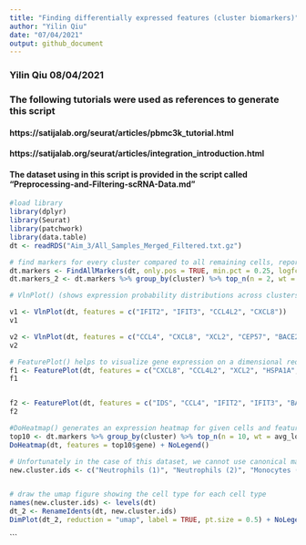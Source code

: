 ```yaml
---
title: "Finding differentially expressed features (cluster biomarkers)"
author: "Yilin Qiu"
date: "07/04/2021"
output: github_document
---
```


### Yilin Qiu 08/04/2021

### The following tutorials were used as references to generate this script
#### https://satijalab.org/seurat/articles/pbmc3k_tutorial.html
#### https://satijalab.org/seurat/articles/integration_introduction.html

#### The dataset using in this script is provided in the script called "Preprocessing-and-Filtering-scRNA-Data.md"

```r
#load library
library(dplyr)
library(Seurat)
library(patchwork)
library(data.table)
dt <- readRDS("Aim_3/All_Samples_Merged_Filtered.txt.gz")

# find markers for every cluster compared to all remaining cells, report only the positive o, ""nes
dt.markers <- FindAllMarkers(dt, only.pos = TRUE, min.pct = 0.25, logfc.threshold = 0.25)
dt.markers_2 <- dt.markers %>% group_by(cluster) %>% top_n(n = 2, wt = avg_log2FC)

# VlnPlot() (shows expression probability distributions across clusters) we are plotting the top 8 differentiated gene that we are interested in across different clusters. (These gene hits are provided by script by DE_trevor.md)

v1 <- VlnPlot(dt, features = c("IFIT2", "IFIT3", "CCL4L2", "CXCL8"))
v1

v2 <- VlnPlot(dt, features = c("CCL4", "CXCL8", "XCL2", "CEP57", "BACE2"))
v2

```



```r
# FeaturePlot() helps to visualize gene expression on a dimensional reduction plot 
f1 <- FeaturePlot(dt, features = c("CXCL8", "CCL4L2", "XCL2", "HSPA1A", "ACE2"))
f1


f2 <- FeaturePlot(dt, features = c("IDS", "CCL4", "IFIT2", "IFIT3", "BACE2"))
f2
```
```r
#DoHeatmap() generates an expression heatmap for given cells and features.
top10 <- dt.markers %>% group_by(cluster) %>% top_n(n = 10, wt = avg_log2FC)
DoHeatmap(dt, features = top10$gene) + NoLegend()

```
```r
# Unfortunately in the case of this dataset, we cannot use canonical markers to easily match the unbiased clustering to known cell types: so I did some research to try to assign cell types for each cluster
new.cluster.ids <- c("Neutrophils (1)", "Neutrophils (2)", "Monocytes (1)", "Macrophages (1)", "Neutrophils (3)", "Neutrophils (4)", "T cells, NK-cells", "Macrophages (2)", "Monocytes (2)", "Neutrophils (5)", "Neutrophils (6)", "Neutrophils (7)","Epithelial_cell", "B cells")


# draw the umap figure showing the cell type for each cell type
names(new.cluster.ids) <- levels(dt)
dt_2 <- RenameIdents(dt, new.cluster.ids)
DimPlot(dt_2, reduction = "umap", label = TRUE, pt.size = 0.5) + NoLegend()
```


```


